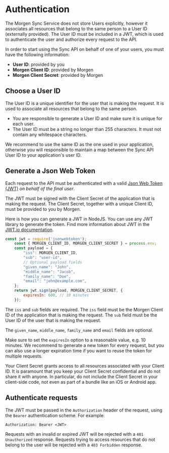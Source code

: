
# Authentication

The Morgen Sync Service does not store Users explicitly, however it associates all resources that belong to the same person
 to a User ID (externally provided). The User ID must be included in a JWT, which is used to authenticate the user
    and authorize every request to the API.

In order to start using the Sync API on behalf of one of your users, you must have the following information:

- **User ID**: provided by you
- **Morgen Client ID**: provided by Morgen
- **Morgen Client Secret**: provided by Morgen

## Choose a User ID

The User ID is a unique identifier for the user that is making the request. It is used to associate all resources that belong to the same person.
- You are responsible to generate a User ID and make sure it is unique for each user.
- The User ID must be a string no longer than 255 characters. It must not contain any whitespace characters.

We recommend to use the same ID as the one used in your application, otherwise you will responsible to maintain
a map between the Sync API User ID to your application's user ID.


## Generate a Json Web Token

Each request to the API must be authenticated with a valid [Json Web Token (JWT)](https://jwt.io/introduction/) _on behalf of the final user_.

The JWT must be signed with the Client Secret of the application that is making the request.
The Client Secret, together with a unique Client ID, must be provided to you by Morgen.

Here is how you can generate a JWT in NodeJS. You can use any JWT library to generate the token.
Find more information about JWT in the [JWT.io documentation](https://jwt.io/introduction/).

```js
const jwt = require('jsonwebtoken');
    const { MORGEN_CLIENT_ID, MORGEN_CLIENT_SECRET } = process.env;
    const payload = {
        "iss": MORGEN_CLIENT_ID,
        "sub": "user-id",
        // Optional payload fields
        "given_name": "John",
        "middle_name": "Jacob",
        "family_name": "Doe",
        "email": "john@example.com",
    };
    return jwt.sign(payload, MORGEN_CLIENT_SECRET, {
        expiresIn: 600, // 10 minutes
    });
```

The `iss` and `sub` fields are required. The `iss` field must be the Morgen Client ID
of the application that is making the request.
The `sub` field must be the User ID of the user that is making the request.

The `given_name`, `middle_name`, `family_name` and `email` fields are optional.

Make sure to set the `expiresIn` option to a reasonable value, e.g. 10 minutes. We recommend to generate a new token for every request,
but you can also use a longer expiration time if you want to reuse the token for multiple requests.

<Callout type="warning" emoji="⚠️">
  Your Client Secret grants access to all resources associated with your Client ID. 
  It is paramount that you keep your Client Secret confidential and do not share it with anyone.
  In particular, do not include the Client Secret in your client-side code, not even as part of 
  a bundle like an iOS or Android app.
</Callout>

## Authenticate requests

The JWT must be passed in the `Authorization` header of the request, using the `Bearer` authentication scheme. For example:

```
Authorization: Bearer <JWT>
```

Requests with an invalid or expired JWT will be rejected with a `401 Unauthorized` response.
Requests trying to access resources that do not belong to the user will be rejected with a `403 Forbidden` response.

